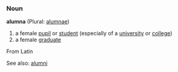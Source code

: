 ===Noun===
'''alumna''' (Plural: [[alumnae]])

# a female [[pupil]] or [[student]] (especially of a [[university]] or [[college]])
# a female [[graduate]]

From Latin

See also: [[alumni]]